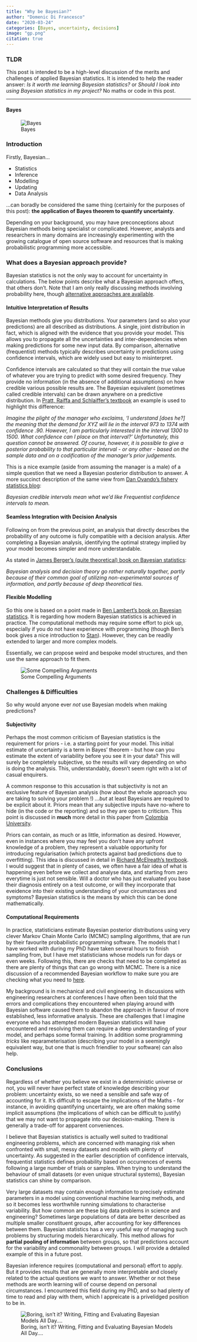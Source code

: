 ```yaml
---
title: "Why be Bayesian?"
author: "Domenic Di Francesco"
date: "2020-03-24"
categories: [Bayes, uncertainty, decisions]
image: "gp.png"
citation: true
---
```


### TLDR

This post is intended to be a high-level discussion of the merits and challenges of applied Bayesian statistics. It is intended to help the reader answer: *Is it worth me learning Bayesian statistics?* or *Should I look into using Bayesian statistics in my project?* No maths or code in this post. 

---

#### Bayes
![Bayes](https://media.giphy.com/media/TJBbXQooivUNq/giphy.gif)

### Introduction

Firstly, Bayesian...

 * Statistics
 * Inference
 * Modelling
 * Updating
 * Data Analysis
  
...can boradly be considered the same thing (certainly for the purposes of this post): **the application of Bayes theorem to quantify uncertainty**. 

Depending on your background, you may have preconceptions about Bayesian methods being specialist or complicated. However, analysts and researchers in many domains are increasingly experimenting with the growing catalogue of open source software and resources that is making probabilistic programming more accessible.

### What does a Bayesian approach provide?

Bayesian statistics is not the only way to account for uncertainty in calculations. The below points describe what a Bayesian approach offers, that others don't. Note that I am only really discussing methods involving probability here, though [alternative approaches are available](https://www.springer.com/gp/book/9783540402947). 

#### Intuitive Interpretation of Results

Bayesian methods give you distributions. Your parameters (and so also your predictions) are all described as distributions. A single, joint distribution in fact, which is aligned with the evidence that you provide your model. This allows you to propagate all the uncertainties and inter-dependencies when making predictions for some new input data. By comparison, alternative (frequentist) methods typically describes uncertainty in predictions using confidence intervals, which are widely used but easy to misinterpret.

Confidence intervals are calculated so that they will contain the *true* value of whatever you are trying to predict with some desired frequency. They provide no information (in the absence of additional assumptions) on how credible various possible results are. The Bayesian equivalent (sometimes called credible intervals) can be drawn anywhere on a predictive distribution. In [Pratt, Raiffa and Schlaiffer's textbook](https://mitpress.mit.edu/books/introduction-statistical-decision-theory) an example is used to highlight this difference:

*Imagine the plight of the manager who exclaims, 'I understand [does he?] the meaning that the demand for XYZ will lie in the interval 973 to 1374 with confidence .90. However, I am particularly interested in the interval 1300 to 1500. What confidence can I place on that interval?'*
*Unfortunately, this question cannot be answered. Of course, however, it is possible to give a posterior probability to that particular interval - or any other - based on the sample data and on a codification of the manager's prior judgements.*

This is a nice example (aside from assuming the manager is a male) of a simple question that we need a Bayesian posterior distribution to answer. A more succinct description of the same view from [Dan Ovando's fishery statistics blog](https://www.weirdfishes.blog/):

*Bayesian credible intervals mean what we’d like Frequentist confidence intervals to mean.*

#### Seamless Integration with Decision Analysis

Following on from the previous point, an analysis that directly describes the probability of any outcome is fully compatible with a decision analysis. After completing a Bayesian analysis, identifying the optimal strategy implied by your model becomes simpler and more understandable.

As stated in [James Berger's (quite theoretical) book on Bayesian statistics](https://www.springer.com/gp/book/9780387960982):

*Bayesian analysis and decision theory go rather naturally together, partly because of their common goal of utilizing non-experimental sources of information, and partly because of deep theoretical ties.*

#### Flexible Modelling

So this one is based on a point made in [Ben Lambert's book on Bayesian statistics](https://uk.sagepub.com/en-gb/eur/a-student%E2%80%99s-guide-to-bayesian-statistics/book245409). It is regarding how modern Bayesian statistics is achieved in practice. The computational methods may require some effort to pick up, especially if you do not have experience with programming (though Ben's book gives a nice introduction to [Stan](https://mc-stan.org/)). However, they can be readily extended to larger and more complex models. 

Essentially, we can propose weird and bespoke model structures, and then use the same approach to fit them. 

![Some Compelling Arguments](https://media.giphy.com/media/WiyczarN2XMm4/giphy.gif)

### Challenges & Difficulties

So why would anyone ever *not* use Bayesian models when making predictions?

#### Subjectivity

Perhaps the most common criticism of Bayesian statistics is the requirement for priors - i.e. a starting point for your model. This initial estimate of uncertainty is a term in Bayes' theorem - but how can you estimate the extent of variability before you see it in your data? This will surely be completely subjective, so the results will vary depending on who is doing the analysis. This, understandably, doesn't seem right with a lot of casual enquirers.

A common response to this accusation is that subjectivity is not an exclusive feature of Bayesian analysis (how about the whole approach you are taking to solving your problem !) *...but* at least Bayesians are required to be explicit about it. Priors mean that any subjective inputs have no-where to hide (in the code or the reporting) and so they are open to criticism. This point is discussed in **much** more detail in this paper from [Colombia University](http://www.stat.columbia.edu/~gelman/research/published/gelman_hennig_full_discussion.pdf).

Priors can contain, as much or as little, information as desired. However, even in instances where you may feel you don't have any upfront knowledge of a problem, they represent a valuable opportunity for introducing regularisation (which protects against bad predictions due to overfitting). This idea is discussed in detail in [Richard McElreath's textbook](https://www.crcpress.com/Statistical-Rethinking-A-Bayesian-Course-with-Examples-in-R-and-STAN/McElreath/p/book/9780367139919). I would suggest that in plenty of cases, we often have a fair idea of what is happening even before we collect and analyse data, and starting from zero everytime is just not sensible. Will a doctor who has just evaluated you base their diagnosis entirely on a test outcome, or will they incorporate that eveidence into their existing understanding of your circumstances and symptoms? Bayesian statistics is the means by which this can be done mathematically.

#### Computational Requirements

In practice, statisticians estimate Bayesian posterior distributions using very clever Markov Chain Monte Carlo (MCMC) sampling algorithms, that are run by their favourite probabilistic programming software. The models that I have worked with during my PhD have taken several hours to finish sampling from, but I have met statisticians whose models run for days or even weeks. Following this, there are checks that need to be completed as there are plenty of things that can go wrong with MCMC. There is a nice discussion of a recommended Bayesian workflow to make sure you are checking what you need to [here](https://arxiv.org/abs/2011.01808).

My background is in mechanical and civil engineering. In discussions with engineering researchers at conferences I have often been told that the errors and complications they encountered when playing around with Bayesian software caused them to abandon the approach in favour of more established, less informative analysis. These are challenges that I imagine everyone who has attempted modern Bayesian statistics will have encountered and resolving them can require a deep understanding of your model, and perhaps some formal training. In addition some programming *tricks* like reparameterisation (describing your model in a seemingly equivalent way, but one that is much friendlier to your software) can also help.  

### Conclusions

Regardless of whether you believe we exist in a deterministic universe or not, you will never have perfect state of knowledge describing your problem: uncertainty exists, so we need a sensible and safe way of accounting for it. It's difficult to escape the implications of the Maths - for instance, in avoiding quantifying uncertainty, we are often making some implicit assumptions (the implications of which can be difficult to justify) that we may not want to propagate into our decision-making. There is generally a trade-off for apparent conveniences.

I believe that Bayesian statistics is actually well suited to traditional engineering problems, which are concerned with managing risk when confronted with small, messy datasets and models with plenty of uncertainty. As suggested in the earlier description of confidence intervals, frequentist statistics defines probability based on occurrences of events following a large number of trials or samples. When trying to understand the behaviour of small datasets (or even unique structural systems), Bayesian statistics can shine by comparison. 

Very large datasets may contain enough information to precisely estimate parameters in a model using conventional machine learning methods, and so it becomes less worthwhile running simulations to characterise variability. But how common are these big data problems in science and engineering? Sometimes large populations of data are better described as multiple smaller constituent groups, after accounting for key differences between them. Bayesian statistics has a very useful way of managing such problems by structuring models hierarchically. This method allows for **partial pooling of information** between groups, so that predictions account for the variability and commonality between groups. I will provide a detailed example of this in a future post.

Bayesian inference requires (computational and personal) effort to apply. But it provides results that are generally more interpretable and closely related to the actual questions we want to answer. Whether or not these methods are worth learning will of course depend on personal circumstances. I encountered this field during my PhD, and so had plenty of time to read and play with them, which I appreicate is a privelidged position to be in. 

![Boring, isn't it? Writing, Fitting and Evaluating Bayesian Models All Day....](https://media.giphy.com/media/WPLPEu0GUp41W/giphy.gif)